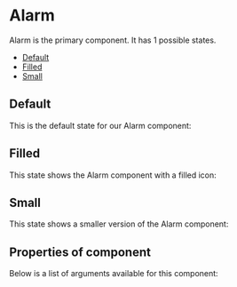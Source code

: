 
<Meta of={AlarmStories} />

# Alarm

Alarm is the primary component. It has 1 possible states.

- [Default](#default)
- [Filled](#filled)
- [Small](#small)

## Default

This is the default state for our Alarm component:

<Canvas of={AlarmStories.Default} />

## Filled

This state shows the Alarm component with a filled icon:

<Canvas of={AlarmStories.Filled} />

## Small

This state shows a smaller version of the Alarm component:

<Canvas of={AlarmStories.Small} />

## Properties of component

Below is a list of arguments available for this component:

<ArgTypes of={AlarmStories} />

